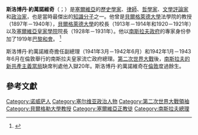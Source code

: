 {{Infobox prime minister
| name = 斯洛博丹·約萬諾維奇
| image = Slobodan Jovanović, by Uroš Predić (1931).jpg
| caption = Portrait of Slobodan Jovanović  by Uroš Predić, 1931
| order = 15
| office = 南斯拉夫總理
| term = 1942年1月11日－1943年6月26日
| preceded = Dušan Simović
| succeeded = Miloš Trifunović
| birth_date = {{birth date|df=yes|1869|12|3}}
| birth_place = {{flag|Austria-Hungary}}[[诺威萨|诺威萨]]
| death_date = {{death date and age|df=yes|1958|12|12|1869|12|3}}
| death_place = {{GBR}}[[倫敦|倫敦]]
| occupation = [[歷史學家|歷史學家]]<br>[[律師|律師]]<br>[[哲學家|哲學家]]<br>[[文學評論家|文學評論家]]<br>[[政治家|政治家]]
| nationality = {{SFRY}}
| father = 弗拉基米尔·约万诺维奇
}}
'''斯洛博丹·約萬諾維奇'''（{{Lang-sr-cyr|Слободан Јовановић}}；{{Bd|1869年|12月3日|1958年|12月12日|catIdx=Jovanović, Slobodan}}）是[[塞爾維亞|塞爾維亞]]的[[歷史學家|歷史學家]]、[[律師|律師]]、[[哲學家|哲學家]]、[[文學評論家|文學評論家]]和[[政治家|政治家]]，也是當時最傑出的[[知識分子|知識分子]]之一。他曾是[[貝爾格萊德大學|貝爾格萊德大學]]法學院的教授（1897年－1940年），[[貝爾格萊德大學|貝爾格萊德大學]]的校長（1913年－1914年和1920－1921年）以及[[塞爾維亞科學與藝術學院|塞爾維亞皇家學院]]院長（1928年－1931年）。他以[[南斯拉夫|南斯拉夫]][[政府|政府]]的專家身份參加了1919年[[巴黎和會_(1919年)|巴黎和會]]。
<ref>{{Cite book | url=https://books.google.com/?id=tT2sDAAAQBAJ&pg=PA653&dq=serbian+legal+philosophers#v=onepage&q=serbian%20legal%20philosophers&f=false | title=A Treatise of Legal Philosophy and General Jurisprudence: Volume 12 Legal Philosophy in the Twentieth Century: The Civil Law World, Tome 1: Language Areas, Tome 2: Main Orientations and Topics| isbn=9789400714793| last1=Pattaro| first1=Enrico| last2=Roversi| first2=Corrado| date=13 July 2016}}</ref>

斯洛博丹·約萬諾維奇擔任副總理（1941年3月－1942年6月）和1942年1月－1943年6月在倫敦舉行的南斯拉夫皇家流亡政府總理。[[第二次世界大戰|第二次世界大戰]]後，[[南斯拉夫社會主義聯邦共和國|南斯拉夫的新共產主義當局]]缺席判處他入獄20年。斯洛博丹·約萬諾維奇在[[倫敦|倫敦]]度過餘生。

== 參考文獻 ==
{{reflist}}

{{Authority control}}

{{DEFAULTSORT:Jovanović, Slobodan}}
[[Category:诺威萨人|Category:诺威萨人]]
[[Category:塞尔维亚政治人物|Category:塞尔维亚政治人物]]
[[Category:第二次世界大戰領袖|Category:第二次世界大戰領袖]]
[[Category:貝爾格勒大學教授|Category:貝爾格勒大學教授]]
[[Category:塞爾維亞正教徒|Category:塞爾維亞正教徒]]
[[Category:南斯拉夫總理|Category:南斯拉夫總理]]